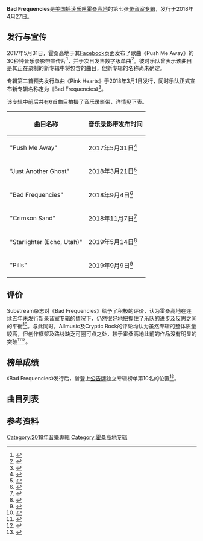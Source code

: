 {{Album infobox|<!-- See Wikipedia:WikiProject_Albums -->|Name=Bad Frequencies|Type=[[音樂專輯|音樂專輯]]|Cover = <!-- 檔案不存在 Bad Frequencies.jpg ，可從英文維基百科取得 -->|Artist=[[霍桑高地|霍桑高地]]|Released=2018年4月27日|Genre={{flatlist|
* [[流行朋克|流行朋克]]
* [[Emo|Emo]]
* [[後硬核|後硬核]]
 }}|Length=41:04|Label=Pure Noise Records|Last album=''[[Hurt|Hurt]]''<br>2015|This album='''Bad Frequencies'''<br>2018|Next album=''Lost Frequencies''<br>2019}}

'''Bad Frequencies'''是[[美国|美国]][[摇滚乐队|摇滚乐队]][[霍桑高地|霍桑高地]]的第七张[[音樂專輯|录音室专辑]]，发行于2018年4月27日。

== 发行与宣传 ==
2017年5月31日，霍桑高地于其[[Facebook|Facebook]]页面发布了歌曲《Push Me Away》的30秒钟[[音樂錄影帶|音乐录影带]]宣传片<ref>{{Cite web|title="Push Me Away" - New Song Teaser!|url=https://www.facebook.com/watch/?v=10155361486838827|accessdate=2021-03-08|author=Hawthorne Heights|date=2017-05-31|language=英语}}</ref>，并于次日发售数字版单曲<ref>{{Cite web|title=Push Me Away - Single|url=https://music.apple.com/us/album/push-me-away-single/1241220731|accessdate=2021-03-08|publisher=Apple Music|language=英语|archive-date=2020-12-17|archive-url=https://web.archive.org/web/20201217000911/https://music.apple.com/us/album/push-me-away-single/1241220731|dead-url=no}}</ref>。彼时乐队曾表示该曲目是其正在录制的新专辑中将包含的曲目，但新专辑的名称尚未确定。

专辑第二首预先发行单曲《Pink Hearts》于2018年3月1日发行，同时乐队正式宣布新专辑名称定为《Bad Frequencies》<ref>{{Cite web|title=Hawthorne Heights Announce New Album "Bad Frequencies"|url=https://thepreludepress.com/news/2018/3/1/hawthorne-heights-announce-new-album-bad-frequencies|accessdate=2021-03-08|author=Dom Vigil|date=2018-03-01|publisher=Prelude Press|language=英语|archive-date=2019-04-14|archive-url=https://web.archive.org/web/20190414050009/https://thepreludepress.com/news/2018/3/1/hawthorne-heights-announce-new-album-bad-frequencies|dead-url=no}}</ref>。

该专辑中前后共有6首曲目拍摄了音乐录影带，详情见下表。
{| class="wikitable"
|+
!曲目名称
!音乐录影带发布时间
|-
|"Push Me Away"
|2017年5月31日<ref>{{Cite web|title=Hawthorne Heights - Push Me Away|url=https://www.youtube.com/watch?v=ubUB3pl9nd8|accessdate=2021-03-08|author=Hawthorne Heights|date=2017-05-31|language=英语|archive-date=2020-11-20|archive-url=https://web.archive.org/web/20201120041734/https://www.youtube.com/watch?v=ubUB3pl9nd8|dead-url=no}}</ref>
|-
|"Just Another Ghost"
|2018年3月21日<ref>{{Cite web|title=Hawthorne Heights "Just Another Ghost" Official Music Video|url=https://www.youtube.com/watch?v=lrSpf1HmgaA|accessdate=2021-03-08|author=Hawthorne Heights|date=2018-03-21|publisher=Pure Noise Records|language=英语|archive-date=2021-05-18|archive-url=https://web.archive.org/web/20210518130835/https://www.youtube.com/watch?v=lrSpf1HmgaA|dead-url=no}}</ref>
|-
|"Bad Frequencies"
|2018年9月4日<ref>{{Cite web|title=Hawthorne Heights "Bad Frequencies" Official Music Video|url=https://www.youtube.com/watch?v=BZP5znIT1TI|accessdate=2021-03-08|author=Hawthorne Heights|date=2018-09-04|publisher=Pure Noise Records|language=英语|archive-date=2019-08-22|archive-url=https://web.archive.org/web/20190822130547/https://www.youtube.com/watch?v=BZP5znIT1TI|dead-url=no}}</ref>
|-
|"Crimson Sand"
|2018年11月7日<ref>{{Cite web|title=Hawthorne Heights "Crimson Sand" Official Music Video|url=https://www.youtube.com/watch?v=MislsBnRvis|accessdate=2021-03-08|author=Hawthorne Heights|date=2018-11-07|publisher=Pure Noise Records|language=英语|archive-date=2021-02-13|archive-url=https://web.archive.org/web/20210213134938/https://www.youtube.com/watch?v=MislsBnRvis|dead-url=no}}</ref>
|-
|"Starlighter (Echo, Utah)"
|2019年5月14日<ref>{{Cite web|title=Hawthorne Heights "Starlighter (Echo, Utah)" Official Music Video|url=https://www.youtube.com/watch?v=pz8rvDJSCh8|accessdate=2021-03-08|author=Hawthorne Heights|date=2019-05-14|publisher=Pure Noise Records|language=英语|archive-date=2021-05-09|archive-url=https://web.archive.org/web/20210509193903/https://www.youtube.com/watch?v=pz8rvDJSCh8|dead-url=no}}</ref>
|-
|"Pills"
|2019年9月9日<ref>{{Cite web|title=Hawthorne Heights "Pills" Official Music Video|url=https://www.youtube.com/watch?v=HbcsGJeHQ0s|accessdate=2021-03-08|author=Hawthorne Heights|date=2019-09-09|publisher=Pure Noise Records|language=英语|archive-date=2021-03-10|archive-url=https://web.archive.org/web/20210310193156/https://www.youtube.com/watch?v=HbcsGJeHQ0s|dead-url=no}}</ref>
|}

== 评价 ==
Substream杂志对《Bad Frequencies》给予了积极的评价，认为霍桑高地在连续五年未发行新录音室专辑的情况下，仍然很好地把握住了乐队的进步及反思之间的平衡<ref>{{Cite web|title=REVIEW: Hawthorne Heights Mix Past And Present On "Bad Frequencies"|url=https://substreammagazine.com/2018/04/review-hawthorne-heights-bad-frequencies/|accessdate=2021-03-21|author=Logan White|date=2018-04-23|publisher=Substream Magazine|language=英语|archive-date=2019-08-25|archive-url=https://web.archive.org/web/20190825055616/https://substreammagazine.com/2018/04/review-hawthorne-heights-bad-frequencies/|dead-url=no}}</ref>。与此同时，Allmusic及Cryptic Rock的评论均认为虽然专辑的整体质量较高，但创作框架及路线缺乏可圈可点之处，较于霍桑高地此前的作品没有明显的突破<ref>{{Cite web|title=Bad Frequencies - Hawthorne Heights|url=https://www.allmusic.com/album/bad-frequencies-mw0003159622|accessdate=2021-03-21|publisher=AllMusic|language=英语|archive-date=2019-08-25|archive-url=https://web.archive.org/web/20190825055612/https://www.allmusic.com/album/bad-frequencies-mw0003159622|dead-url=no}}</ref><ref>{{Cite web|title=HAWTHORNE HEIGHTS – BAD FREQUENCIES (ALBUM REVIEW)|url=https://crypticrock.com/hawthorne-heights-bad-frequencies-album-review/|accessdate=2021-03-21|author=Jeannie Blue|date=2018-04-23|publisher=Cryptic Rock|language=英语|archive-date=2020-11-09|archive-url=https://web.archive.org/web/20201109033241/https://crypticrock.com/hawthorne-heights-bad-frequencies-album-review/|dead-url=no}}</ref>。

== 榜单成绩 ==
《Bad Frequencies》发行后，曾登上[[公告牌|公告牌]]独立专辑榜单第10名的位置<ref>{{Cite web|title=Chart History - Hawthorne Heights|url=https://www.billboard.com/music/Hawthorne-Heights/chart-history/IND|accessdate=2021-03-08|publisher=Billboard|language=英语|archive-date=2020-01-30|archive-url=https://web.archive.org/web/20200130033850/https://www.billboard.com/music/Hawthorne-Heights/chart-history/IND|dead-url=no}}</ref>。

== 曲目列表 ==

{{track listing|title1="In Gloom"|title8="Edge of Town"|length13=3:28|title13="Pills"|length12=2:51|title12="Straight Down the Line"|length11=3:39|title11="The Suicide Mile"|length10=2:53|title10="Push Me Away"|length9=3:17|title9="Starlighter (Echo, Utah)"|length8=3:00|length7=3:14|length1=2:35|title7="Skylark"|length6=2:49|title6="Bad Frequencies"|length5=3:05|title5="Just Another Ghost"|length4=4:08|title4="The Perfect Way to Fall Apart"|length3=2:53|title3="Crimson Sand"|length2=3:12|title2="Pink Hearts"|total_length=41:04}}

== 参考资料 ==
<references />

[[Category:2018年音樂專輯|Category:2018年音樂專輯]]
[[Category:霍桑高地专辑|Category:霍桑高地专辑]]